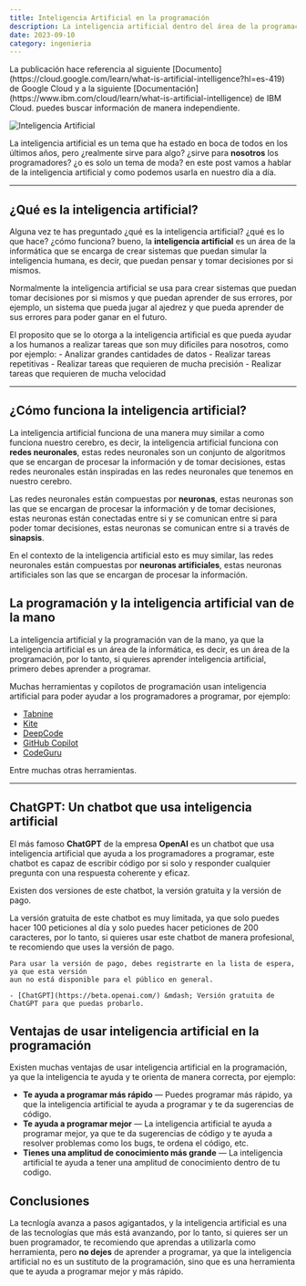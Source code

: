 ```yaml
---
title: Inteligencia Artificial en la programación
description: La inteligencia artificial dentro del área de la programación y la técnología
date: 2023-09-10
category: ingenieria
---
```


<Callout emoji="🕯️">
    La publicación hace referencia al siguiente [Documento](https://cloud.google.com/learn/what-is-artificial-intelligence?hl=es-419)
    de Google Cloud y a la siguiente [Documentación](https://www.ibm.com/cloud/learn/what-is-artificial-intelligence) de IBM Cloud.
    puedes buscar información de manera independiente.
</Callout>

<Image 
    src="/images/posts/ai.jpeg"
    alt="Inteligencia Artificial"
    width={1000}
    height={1000}
    priority
/>

La inteligencia artificial es un tema que ha estado en boca de todos en los últimos años, 
pero ¿realmente sirve para algo? ¿sirve para **nosotros** los programadores? ¿o es solo un tema de moda?
en este post vamos a hablar de la inteligencia artificial y como podemos usarla en nuestro día a día.

<hr/>

## ¿Qué es la inteligencia artificial?
Alguna vez te has preguntado ¿qué es la inteligencia artificial? ¿qué es lo que hace? ¿cómo funciona?
bueno, la **inteligencia artificial** es un área de la informática que se encarga de crear sistemas que
puedan simular la inteligencia humana, es decir, que puedan pensar y tomar decisiones por si mismos.

Normalmente la inteligencia artificial se usa para crear sistemas que puedan tomar decisiones por si mismos
y que puedan aprender de sus errores, por ejemplo, un sistema que pueda jugar al ajedrez y que pueda aprender
de sus errores para poder ganar en el futuro.

El proposito que se lo otorga a la inteligencia artificial es que pueda ayudar a los humanos a realizar
tareas que son muy dificiles para nosotros, como por ejemplo:
    - Analizar grandes cantidades de datos
    - Realizar tareas repetitivas
    - Realizar tareas que requieren de mucha precisión
    - Realizar tareas que requieren de mucha velocidad

<hr/>

## ¿Cómo funciona la inteligencia artificial?
La inteligencia artificial funciona de una manera muy similar a como funciona nuestro cerebro, es decir,
la inteligencia artificial funciona con **redes neuronales**, estas redes neuronales son un conjunto de
algoritmos que se encargan de procesar la información y de tomar decisiones, estas redes neuronales
están inspiradas en las redes neuronales que tenemos en nuestro cerebro.

Las redes neuronales están compuestas por **neuronas**, estas neuronas son las que se encargan de procesar
la información y de tomar decisiones, estas neuronas están conectadas entre si y se comunican entre si
para poder tomar decisiones, estas neuronas se comunican entre si a través de **sinapsis**.

En el contexto de la inteligencia artificial esto es muy similar, las redes neuronales están compuestas
por **neuronas artificiales**, estas neuronas artificiales son las que se encargan de procesar la información.

## La programación y la inteligencia artificial van de la mano
La inteligencia artificial y la programación van de la mano, ya que la inteligencia artificial es un área
de la informática, es decir, es un área de la programación, por lo tanto, si quieres aprender inteligencia
artificial, primero debes aprender a programar.

Muchas herramientas y copilotos de programación usan inteligencia artificial 
para poder ayudar a los programadores a programar, por ejemplo:

- [Tabnine](https://www.tabnine.com/)
- [Kite](https://www.kite.com/)
- [DeepCode](https://www.deepcode.ai/)
- [GitHub Copilot](https://copilot.github.com/)
- [CodeGuru](https://aws.amazon.com/es/codeguru/)

Entre muchas otras herramientas.

<hr/>

## ChatGPT: Un chatbot que usa inteligencia artificial
El más famoso **ChatGPT** de la empresa **OpenAI** es un chatbot que usa inteligencia artificial
que ayuda a los programadores a programar, este chatbot es capaz de escribir código por si solo
y responder cualquier pregunta con una respuesta coherente y eficaz.

Existen dos versiones de este chatbot, la versión gratuita y la versión de pago.


<Alert type="warning" title="Pequeño detalle de la version gratuita ⚠️">
    La versión gratuita de este chatbot es muy limitada, ya que solo puedes hacer 100 peticiones al día
    y solo puedes hacer peticiones de 200 caracteres, por lo tanto, si quieres usar este chatbot
    de manera profesional, te recomiendo que uses la versión de pago.

    Para usar la versión de pago, debes registrarte en la lista de espera, ya que esta versión
    aun no está disponible para el público en general.

    - [ChatGPT](https://beta.openai.com/) &mdash; Versión gratuita de ChatGPT para que puedas probarlo.
</Alert>    

## Ventajas de usar inteligencia artificial en la programación
Existen muchas ventajas de usar inteligencia artificial en la programación, ya que la inteligencia
te ayuda y te orienta de manera correcta, por ejemplo:

- **Te ayuda a programar más rápido** &mdash; Puedes programar más rápido, ya que la inteligencia artificial
te ayuda a programar y te da sugerencias de código.
- **Te ayuda a programar mejor** &mdash; La inteligencia artificial te ayuda a programar mejor, ya que te
da sugerencias de código y te ayuda a resolver problemas como los bugs, te ordena el código, etc.
- **Tienes una amplitud de conocimiento más grande** &mdash; La inteligencia artificial te ayuda a tener
una amplitud de conocimiento dentro de tu codigo.

## Conclusiones
La tecnlogía avanza a pasos agigantados, y la inteligencia artificial es una de las tecnologías que más
está avanzando, por lo tanto, si quieres ser un buen programador, te recomiendo que aprendas a utilizarla
como herramienta, pero **no dejes** de aprender a programar, ya que la inteligencia artificial no es un
sustituto de la programación, sino que es una herramienta que te ayuda a programar mejor y más rápido.